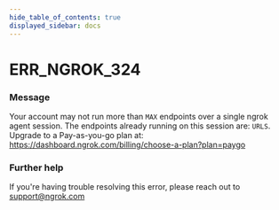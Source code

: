 ```yaml
---
hide_table_of_contents: true
displayed_sidebar: docs
---
```



# ERR_NGROK_324

### Message

Your account may not run more than `MAX` endpoints over a single ngrok agent session.
The endpoints already running on this session are:
`URLS`.
Upgrade to a Pay-as-you-go plan at: https://dashboard.ngrok.com/billing/choose-a-plan?plan=paygo

<ErrorDetails error="err_ngrok_324" />

### Further help

If you're having trouble resolving this error, please reach out to [support@ngrok.com](mailto:support@ngrok.com?subject=Help%20with%20ERR_NGROK_324)
